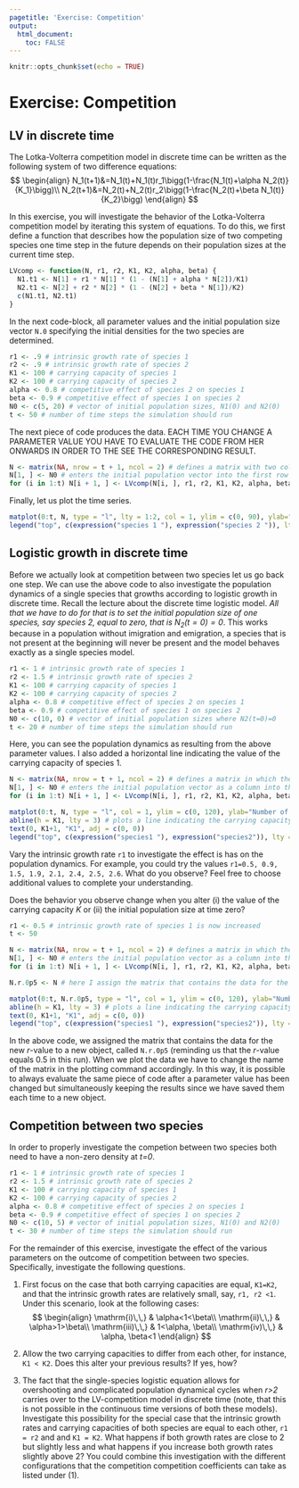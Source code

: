 ```yaml
---
pagetitle: 'Exercise: Competition'
output: 
  html_document:
    toc: FALSE
---
```


```r
knitr::opts_chunk$set(echo = TRUE)
```

# Exercise: Competition {.tabset}

## LV in discrete time
The Lotka-Volterra competition model in discrete time can be written as the following system of two difference equations:
$$
\begin{align}
N_1(t+1)&=N_1(t)+N_1(t)r_1\bigg(1-\frac{N_1(t)+\alpha N_2(t)}{K_1}\bigg)\\
N_2(t+1)&=N_2(t)+N_2(t)r_2\bigg(1-\frac{N_2(t)+\beta N_1(t)}{K_2}\bigg)
\end{align}
$$

In this exercise, you will investigate the behavior of the Lotka-Volterra competition model by iterating this system of equations. To do this, we first define a function that describes how the population size of two competing species one time step in the future depends on their population sizes at the current time step.

```r
LVcomp <- function(N, r1, r2, K1, K2, alpha, beta) {
  N1.t1 <- N[1] + r1 * N[1] * (1 - (N[1] + alpha * N[2])/K1)
  N2.t1 <- N[2] + r2 * N[2] * (1 - (N[2] + beta * N[1])/K2)
  c(N1.t1, N2.t1)
}
```

In the next code-block, all parameter values and the initial population size vector ```N.0``` specifying the initial densities for the two species are determined.

```r
r1 <- .9 # intrinsic growth rate of species 1
r2 <- .9 # intrinsic growth rate of species 2
K1 <- 100 # carrying capacity of species 1
K2 <- 100 # carrying capacity of species 2
alpha <- 0.8 # competitive effect of species 2 on species 1
beta <- 0.9 # competitive effect of species 1 on species 2
N0 <- c(5, 20) # vector of initial population sizes, N1(0) and N2(0)
t <- 50 # number of time steps the simulation should run
```

The next piece of code produces the data. EACH TIME YOU CHANGE A PARAMETER VALUE YOU HAVE TO EVALUATE THE CODE FROM HER ONWARDS IN ORDER TO THE SEE THE CORRESPONDING RESULT.

```r
N <- matrix(NA, nrow = t + 1, ncol = 2) # defines a matrix with two columns and t+1 rows in which the population vectors of the time series will be stored
N[1, ] <- N0 # enters the initial population vector into the first row of this matrix
for (i in 1:t) N[i + 1, ] <- LVcomp(N[i, ], r1, r2, K1, K2, alpha, beta) # this for-loop interates the population dynamics t-times
```

Finally, let us plot the time series.

```r
matplot(0:t, N, type = "l", lty = 1:2, col = 1, ylim = c(0, 90), ylab="Number of individuals", xlab="Time")
legend("top", c(expression("species 1 "), expression("species 2 ")), lty = 1:2, bty = "n")
```

## Logistic growth in discrete time

Before we actually look at competition between two species let us go back one step. We can use the above code to also investigate the population dynamics of a single species that growths according to logistic growth in discrete time. Recall the lecture about the discrete time logistic model.
*All that we have to do for that is to set the initial population size of one species, say species 2, equal to zero, that is $N_2(t=0)=0$*.
This works because in a population without imigration and emigration, a species that is not present at the beginning will never be present and the model behaves exactly as a single species model.

```r
r1 <- 1 # intrinsic growth rate of species 1
r2 <- 1.5 # intrinsic growth rate of species 2
K1 <- 100 # carrying capacity of species 1
K2 <- 100 # carrying capacity of species 2
alpha <- 0.8 # competitive effect of species 2 on species 1
beta <- 0.9 # competitive effect of species 1 on species 2
N0 <- c(10, 0) # vector of initial population sizes where N2(t=0)=0
t <- 20 # number of time steps the simulation should run
```

Here, you can see the population dynamics as resulting from the above parameter values. I also added a horizontal line indicating the value of the carrying capacity of species 1.

```r
N <- matrix(NA, nrow = t + 1, ncol = 2) # defines a matrix in which the population vectors of the time series will be stored
N[1, ] <- N0 # enters the initial population vector as a column into this matrix
for (i in 1:t) N[i + 1, ] <- LVcomp(N[i, ], r1, r2, K1, K2, alpha, beta) # this for-loop interates the population dynamics t-times

matplot(0:t, N, type = "l", col = 1, ylim = c(0, 120), ylab="Number of individuals", xlab="Time")
abline(h = K1, lty = 3) # plots a line indicating the carrying capacity of species 1
text(0, K1+1, "K1", adj = c(0, 0))
legend("top", c(expression("species1 "), expression("species2")), lty = 1:2, bty = "n")
```

Vary the intrinsic growth rate ```r1``` to investigate the effect is has on the population dynamics. For example, you could try the values ```r1=0.5, 0.9, 1.5, 1.9, 2.1, 2.4, 2.5, 2.6```. What do you observe? Feel free to choose additional values to complete your understanding.

Does the behavior you observe change when you alter (i) the value of the carrying capacity *K* or (ii) the initial population size at time zero?

```r
r1 <- 0.5 # intrinsic growth rate of species 1 is now increased
t <- 50

N <- matrix(NA, nrow = t + 1, ncol = 2) # defines a matrix in which the population vectors of the time series will be stored
N[1, ] <- N0 # enters the initial population vector as a column into this matrix
for (i in 1:t) N[i + 1, ] <- LVcomp(N[i, ], r1, r2, K1, K2, alpha, beta) # this for-loop interates the population dynamics t-times

N.r.0p5 <- N # here I assign the matrix that contains the data for the new r-value to a new object, called N.r.0p5. When I plot the data with the following command I have to change the name of the matrix there accordingly.

matplot(0:t, N.r.0p5, type = "l", col = 1, ylim = c(0, 120), ylab="Number of individuals", xlab="Time")
abline(h = K1, lty = 3) # plots a line indicating the carrying capacity of species 1
text(0, K1+1, "K1", adj = c(0, 0))
legend("top", c(expression("species1 "), expression("species2")), lty = 1:2, bty = "n")
```

In the above code, we assigned the matrix that contains the data for the new *r*-value to a new object, called ```N.r.0p5``` (reminding us that the *r*-value equals 0.5 in this run). When we plot the data we have to change the name of the matrix in the plotting command accordingly. In this way, it is possible to always evaluate the same piece of code after a parameter value has been changed but simultaneously keeping the results since we have saved them each time to a new object.

## Competition between two species

In order to properly investigate the competion between two species both need to have a non-zero density at *t=0*.

```r
r1 <- 1 # intrinsic growth rate of species 1
r2 <- 1.5 # intrinsic growth rate of species 2
K1 <- 100 # carrying capacity of species 1
K2 <- 100 # carrying capacity of species 2
alpha <- 0.8 # competitive effect of species 2 on species 1
beta <- 0.9 # competitive effect of species 1 on species 2
N0 <- c(10, 5) # vector of initial population sizes, N1(0) and N2(0)
t <- 30 # number of time steps the simulation should run
```

For the remainder of this exercise, investigate the effect of the various parameters on the outcome of competition between two species. Specifically, investigate the following questions.

  1) First focus on the case that both carrying capacities are equal, ```K1=K2```, and that the intrinsic growth rates are relatively small, say, ```r1, r2 <1```. Under this scenario, look at the following cases:
$$
\begin{align}
  \mathrm{i)\,\,} & \alpha<1<\beta\\
  \mathrm{ii)\,\,} & \alpha>1>\beta\\
  \mathrm{iii)\,\,} & 1<\alpha, \beta\\
  \mathrm{iv)\,\,} & \alpha, \beta<1
\end{align}
$$
  2) Allow the two carrying capacities to differ from each other, for instance, ```K1 < K2```. Does this alter your previous results? If yes, how?
  
  3) The fact that the single-species logistic equation allows for overshooting and complicated population dynamical cycles when *r>2* carries over to the LV-competition model in discrete time (note, that this is not possible in the continuous time versions of both these models). Investigate this possibility for the special case that the intrinsic growth rates and carrying capacities of both species are equal to each other, ```r1 = r2``` and and ```K1 = K2```. What happens if both growth rates are close to 2 but slightly less and what happens if you increase both growth rates slightly above 2? You could combine this investigation with the different configurations that the competition competition coefficients can take as listed under (1).

